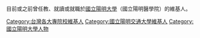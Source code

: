 目前或之前曾任教、就讀或就職於[[國立陽明大學|國立陽明大學]]（國立陽明醫學院）的維基人。
[[Category:台灣各大專院校維基人|Category:台灣各大專院校維基人]]
[[Category:國立陽明交通大學維基人|Category:國立陽明交通大學維基人]]
[[Category:國立陽明大學人物|Category:國立陽明大學人物]]